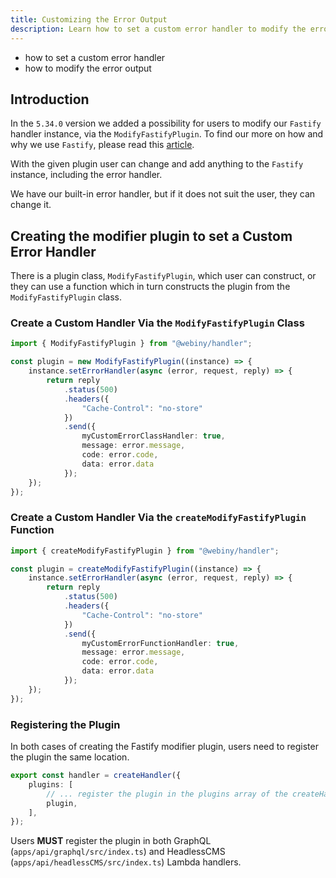 ```yaml
---
title: Customizing the Error Output 
description: Learn how to set a custom error handler to modify the error output
---
```



<Alert type="success" title="What you'll learn">

- how to set a custom error handler
- how to modify the error output

</Alert>

## Introduction

In the `5.34.0` version we added a possibility for users to modify our `Fastify` handler instance, via the `ModifyFastifyPlugin`. To find our more on how and why we use `Fastify`, please read this [article](/docs/core-development-concepts/basics/routes-and-events).

With the given plugin user can change and add anything to the `Fastify` instance, including the error handler.

We have our built-in error handler, but if it does not suit the user, they can change it.

## Creating the modifier plugin to set a Custom Error Handler

There is a plugin class, `ModifyFastifyPlugin`, which user can construct, or they can use a function which in turn constructs the plugin from the `ModifyFastifyPlugin` class.

### Create a Custom Handler Via the `ModifyFastifyPlugin` Class

```typescript
import { ModifyFastifyPlugin } from "@webiny/handler";

const plugin = new ModifyFastifyPlugin((instance) => {
    instance.setErrorHandler(async (error, request, reply) => {
        return reply
            .status(500)
            .headers({
                "Cache-Control": "no-store"
            })
            .send({
                myCustomErrorClassHandler: true,
                message: error.message,
                code: error.code,
                data: error.data
            });
    });
});
```

### Create a Custom Handler Via the `createModifyFastifyPlugin` Function

```typescript
import { createModifyFastifyPlugin } from "@webiny/handler";

const plugin = createModifyFastifyPlugin((instance) => {
    instance.setErrorHandler(async (error, request, reply) => {
        return reply
            .status(500)
            .headers({
                "Cache-Control": "no-store"
            })
            .send({
                myCustomErrorFunctionHandler: true,
                message: error.message,
                code: error.code,
                data: error.data
            });
    });
});
```

### Registering the Plugin

In both cases of creating the Fastify modifier plugin, users need to register the plugin the same location.

```typescript
export const handler = createHandler({
    plugins: [
        // ... register the plugin in the plugins array of the createHandler
        plugin,
    ],
});
```

<Alert type="warning">

Users **MUST** register the plugin in both GraphQL (`apps/api/graphql/src/index.ts`) and HeadlessCMS (`apps/api/headlessCMS/src/index.ts`) Lambda handlers.

</Alert>
